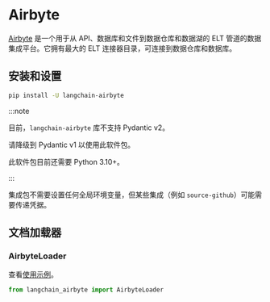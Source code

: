 # Airbyte

[Airbyte](https://github.com/airbytehq/airbyte) 是一个用于从 API、数据库和文件到数据仓库和数据湖的 ELT 管道的数据集成平台。它拥有最大的 ELT 连接器目录，可连接到数据仓库和数据库。

## 安装和设置

```bash
pip install -U langchain-airbyte
```

:::note

目前，`langchain-airbyte` 库不支持 Pydantic v2。

请降级到 Pydantic v1 以使用此软件包。

此软件包目前还需要 Python 3.10+。

:::

集成包不需要设置任何全局环境变量，但某些集成（例如 `source-github`）可能需要传递凭据。

## 文档加载器

### AirbyteLoader

查看[使用示例](/docs/integrations/document_loaders/airbyte)。

```python
from langchain_airbyte import AirbyteLoader
```